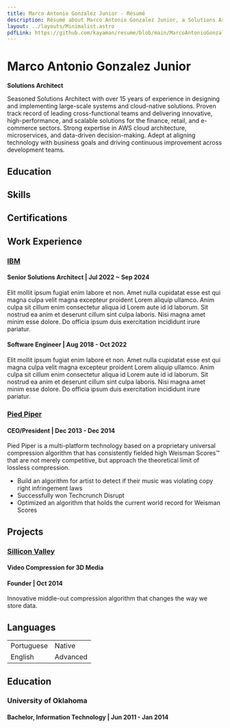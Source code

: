 ```yaml
---
title: Marco Antonio Gonzalez Junior - Résumé
description: Résumé about Marco Antonio Gonzalez Junior, a Solutions Architect.
layout: ../layouts/Minimalist.astro
pdfLink: https://github.com/kayaman/resume/blob/main/MarcoAntonioGonzalezJunior.pdf
---
```


# Marco Antonio Gonzalez Junior

**Solutions Architect**

<Headline />

Seasoned Solutions Architect with over 15 years of experience in designing and implementing large-scale systems and cloud-native solutions. Proven track record of leading cross-functional teams and delivering innovative, high-performance, and scalable solutions for the finance, retail, and e-commerce sectors. Strong expertise in AWS cloud architecture, microservices, and data-driven decision-making. Adept at aligning technology with business goals and driving continuous improvement across development teams.

## Education



## Skills



## Certifications



## Work Experience

### [IBM](https://www.ibm.com/)

#### Senior Solutions Architect | Jul 2022 ~ Sep 2024

Elit mollit ipsum fugiat enim labore et non. Amet nulla cupidatat esse est qui magna culpa velit magna excepteur proident Lorem aliquip ullamco. Anim culpa sit cillum enim consectetur aliqua id Lorem aute id id laborum. Sit nostrud ea anim et deserunt cillum sint culpa laboris. Nisi magna amet minim esse dolore. Do officia ipsum duis exercitation incididunt irure pariatur.

#### Software Engineer | Aug 2018 - Oct 2022

Elit mollit ipsum fugiat enim labore et non. Amet nulla cupidatat esse est qui magna culpa velit magna excepteur proident Lorem aliquip ullamco. Anim culpa sit cillum enim consectetur aliqua id Lorem aute id id laborum. Sit nostrud ea anim et deserunt cillum sint culpa laboris. Nisi magna amet minim esse dolore. Do officia ipsum duis exercitation incididunt irure pariatur.

### [Pied Piper](http://piedpiper.com/)

#### CEO/President | Dec 2013 - Dec 2014

Pied Piper is a multi-platform technology based on a proprietary universal compression algorithm that has consistently fielded high Weisman Scores™ that are not merely competitive, but approach the theoretical limit of lossless compression.

- Build an algorithm for artist to detect if their music was violating copy right infringement laws
- Successfully won Techcrunch Disrupt
- Optimized an algorithm that holds the current world record for Weisman Scores

## Projects

### [Sillicon Valley](<https://en.wikipedia.org/wiki/Silicon_Valley_(TV_series)>)

#### Video Compression for 3D Media

#### Founder | Oct 2014

Innovative middle-out compression algorithm that changes the way we store data.

## Languages

|   |   |
| - | - |
| Portuguese | Native |
| English | Advanced |

## Education

### University of Oklahoma

#### Bachelor, Information Technology | Jun 2011 - Jan 2014
